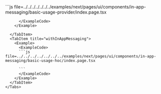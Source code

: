 
<Tabs className="docs-tabs">
  <TabItem title="InAppMessagingProvider">
    <Example>
      <ExampleCode>
```js file=../../../../../../../examples/next/pages/ui/components/in-app-messaging/basic-usage-provider/index.page.tsx

```
      </ExampleCode>
    </Example>
      
  </TabItem>
  <TabItem title="withInAppMessaging">
    <Example>
      <ExampleCode>
      ```js file=../../../../../../../examples/next/pages/ui/components/in-app-messaging/basic-usage-hoc/index.page.tsx

      ```
      </ExampleCode>
    </Example>
  </TabItem>
</Tabs>
